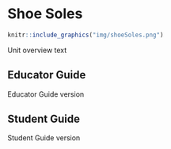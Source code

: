 # Shoe Soles
```r
knitr::include_graphics("img/shoeSoles.png")
```
Unit overview text

## Educator Guide
Educator Guide version

## Student Guide
Student Guide version